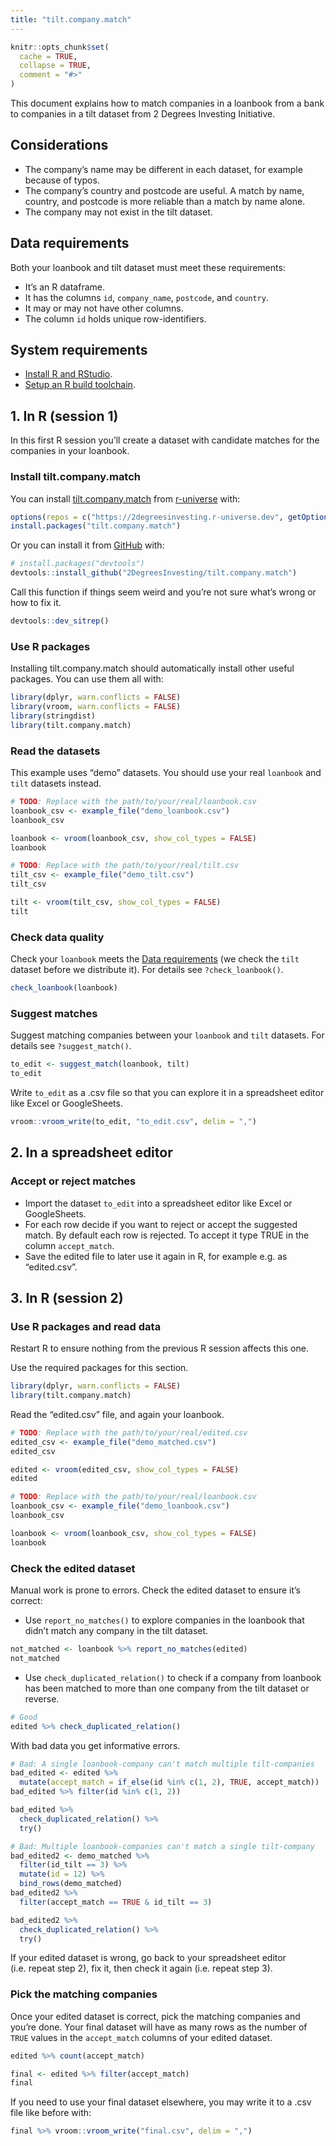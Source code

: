 ```yaml
---
title: "tilt.company.match"
---
```


```r
knitr::opts_chunk$set(
  cache = TRUE,
  collapse = TRUE,
  comment = "#>"
)
```

This document explains how to match companies in a loanbook from a bank to
companies in a tilt dataset from 2 Degrees Investing Initiative.

## Considerations

* The company's name may be different in each dataset, for example because of typos.
* The company's country and postcode are useful. A match by name, country, and postcode is more
reliable than a match by name alone.
* The company may not exist in the tilt dataset.

## Data requirements

Both your loanbook and tilt dataset must meet these requirements:

* It's an R dataframe.
* It has the columns `id`, `company_name`, `postcode`, and `country`.
* It may or may not have other columns.
* The column `id` holds unique row-identifiers.

## System requirements

* [Install R and RStudio](https://happygitwithr.com/install-r-rstudio.html).
* [Setup an R build toolchain](https://r-pkgs.org/setup.html#setup-tools).

## 1. In R (session 1)

In this first R session you'll create a dataset with candidate matches for the
companies in your loanbook.

### Install tilt.company.match

You can install
[tilt.company.match](https://github.com/2DegreesInvesting/tilt.company.match)
from [r-universe](https://r-universe.dev/) with:

```r
options(repos = c("https://2degreesinvesting.r-universe.dev", getOption("repos")))
install.packages("tilt.company.match")
```

Or you can install it from [GitHub](https://github.com/) with:

``` r
# install.packages("devtools")
devtools::install_github("2DegreesInvesting/tilt.company.match")
```

Call this function if things seem weird and you're not sure what's wrong or how
to fix it.

```r
devtools::dev_sitrep()
```

### Use R packages

Installing tilt.company.match should automatically install other useful packages. You can use them all with:

```r
library(dplyr, warn.conflicts = FALSE)
library(vroom, warn.conflicts = FALSE)
library(stringdist)
library(tilt.company.match)
```

### Read the datasets

This example uses "demo" datasets. You should use your real `loanbook` and `tilt` datasets instead.

```r
# TODO: Replace with the path/to/your/real/loanbook.csv
loanbook_csv <- example_file("demo_loanbook.csv")
loanbook_csv

loanbook <- vroom(loanbook_csv, show_col_types = FALSE)
loanbook

# TODO: Replace with the path/to/your/real/tilt.csv
tilt_csv <- example_file("demo_tilt.csv")
tilt_csv

tilt <- vroom(tilt_csv, show_col_types = FALSE)
tilt
```

### Check data quality

Check your `loanbook` meets the [Data requirements] (we check the `tilt` dataset
before we distribute it). For details see `?check_loanbook()`.

```r
check_loanbook(loanbook)
```

### Suggest matches

Suggest matching companies between your `loanbook` and `tilt` datasets. For
details see `?suggest_match()`.

```r
to_edit <- suggest_match(loanbook, tilt)
to_edit
```

Write `to_edit` as a .csv file so that you can explore it in a spreadsheet
editor like Excel or GoogleSheets.

```r
vroom::vroom_write(to_edit, "to_edit.csv", delim = ",")
```

## 2. In a spreadsheet editor

### Accept or reject matches

* Import the dataset `to_edit` into a spreadsheet editor like Excel or GoogleSheets.
* For each row decide if you want to reject or accept the suggested match. By default
each row is rejected. To accept it type TRUE in the column `accept_match`.
* Save the edited file to later use it again in R, for example e.g. as "edited.csv".

## 3. In R (session 2)

### Use R packages and read data 

Restart R to ensure nothing from the previous R session affects this one.

Use the required packages for this section.

```r
library(dplyr, warn.conflicts = FALSE)
library(tilt.company.match)
```

Read the "edited.csv" file, and again your loanbook.

```r
# TODO: Replace with the path/to/your/real/edited.csv
edited_csv <- example_file("demo_matched.csv")
edited_csv

edited <- vroom(edited_csv, show_col_types = FALSE)
edited

# TODO: Replace with the path/to/your/real/loanbook.csv
loanbook_csv <- example_file("demo_loanbook.csv")
loanbook_csv

loanbook <- vroom(loanbook_csv, show_col_types = FALSE)
loanbook
```

### Check the edited dataset

Manual work is prone to errors. Check the edited dataset to ensure it's correct:

- Use `report_no_matches()` to explore companies in the loanbook that didn't match
any company in the tilt dataset.

```r
not_matched <- loanbook %>% report_no_matches(edited)
not_matched
```

- Use `check_duplicated_relation()` to check if a company
from loanbook has been matched to more than one company from the tilt dataset or
reverse.

```r
# Good
edited %>% check_duplicated_relation()
```

With bad data you get informative errors.

```r
# Bad: A single loanbook-company can't match multiple tilt-companies
bad_edited <- edited %>%
  mutate(accept_match = if_else(id %in% c(1, 2), TRUE, accept_match))
bad_edited %>% filter(id %in% c(1, 2))

bad_edited %>%
  check_duplicated_relation() %>%
  try()

# Bad: Multiple loanbook-companies can't match a single tilt-company
bad_edited2 <- demo_matched %>%
  filter(id_tilt == 3) %>%
  mutate(id = 12) %>%
  bind_rows(demo_matched)
bad_edited2 %>%
  filter(accept_match == TRUE & id_tilt == 3)

bad_edited2 %>%
  check_duplicated_relation() %>%
  try()
```

If your edited dataset is wrong, go back to your spreadsheet editor (i.e. repeat step 2), fix it, then check it again (i.e. repeat step 3).

### Pick the matching companies

Once your edited dataset is correct, pick the matching companies and you're
done. Your final dataset will have as many rows as the number of `TRUE` values
in the `accept_match` columns of your edited dataset.

```r
edited %>% count(accept_match)

final <- edited %>% filter(accept_match)
final
```

If you need to use your final dataset elsewhere, you may write it to a .csv file
like before with:

```r
final %>% vroom::vroom_write("final.csv", delim = ",")
```

